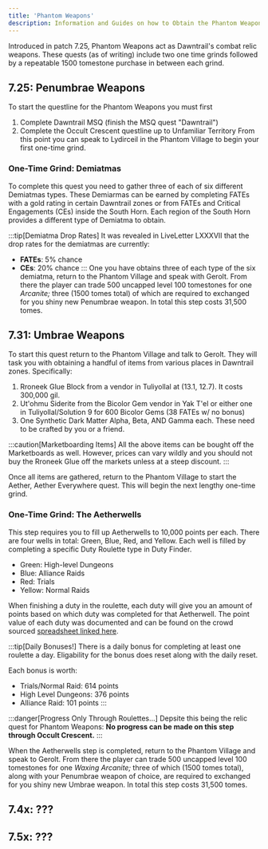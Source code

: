 ```yaml
---
title: 'Phantom Weapons'
description: Information and Guides on how to Obtain the Phantom Weapons from Occult Crescent.
---
```




<link
  rel="stylesheet"
  media="(prefers-color-scheme:dark)"
  href="https://cdn.jsdelivr.net/npm/@shoelace-style/shoelace@2.15.1/cdn/themes/dark.css"
  onload="document.documentElement.classList.add('sl-theme-dark');"
/>
<script type="module" src="https://cdn.jsdelivr.net/npm/@shoelace-style/shoelace@2.15.1/cdn/shoelace-autoloader.js"></script>

Introduced in patch 7.25, Phantom Weapons act as Dawntrail's combat relic weapons. These quests (as of writing) include two one time grinds followed by a repeatable
1500 tomestone purchase in between each grind.

## 7.25: Penumbrae Weapons
To start the questline for the Phantom Weapons you must first
1. Complete Dawntrail MSQ (finish the MSQ quest "Dawntrail")
2. Complete the Occult Crescent questline up to Unfamiliar Territory
From this point you can speak to Lydirceil in the Phantom Village to begin your first one-time grind.
### One-Time Grind: Demiatmas
To complete this quest you need to gather three of each of six different Demiatmas types. These Demiarmas can be earned by completing FATEs with a gold rating in certain Dawntrail zones
or from FATEs and Critical Engagements (CEs) inside the South Horn. Each region of the South Horn provides a different type of Demiatma to obtain.

:::tip[Demiatma Drop Rates]
It was revealed in LiveLetter LXXXVII that the drop rates for the demiatmas are currently:
- **FATEs**: 5% chance
- **CEs**: 20% chance
:::
One you have obtains three of each type of the six demiatma, return to the Phantom Village and speak with Gerolt. From there the player can trade 500 uncapped level 100 tomestones
for one *Arcanite;* three (1500 tomes total) of which are required to exchanged for you shiny new Penumbrae weapon. In total this step costs 31,500 tomes.

## 7.31: Umbrae Weapons
To start this quest return to the Phantom Village and talk to Gerolt. They will task you with obtaining a handful of items from various places in Dawntrail zones. Specifically:
1. Rroneek Glue Block from a vendor in Tuliyollal at (13.1, 12.7). It costs 300,000 gil.
2. Ut'ohmu Siderite from the Bicolor Gem vendor in Yak T'el or either one in Tuliyollal/Solution 9 for 600 Bicolor Gems (38 FATEs w/ no bonus)
3. One Synthetic Dark Matter Alpha, Beta, AND Gamma each. These need to be crafted by you or a friend.

:::caution[Marketboarding Items]
All the above items can be bought off the Marketboards as well. However, prices can vary wildly and you should not buy the Rroneek Glue off the markets unless at a steep discount.
:::

Once all items are gathered, return to the Phantom Village to start the Aether, Aether Everywhere quest. This will begin the next lengthy one-time grind.

### One-Time Grind: The Aetherwells
This step requires you to fill up Aetherwells to 10,000 points per each. There are four wells in total: Green, Blue, Red, and Yellow. Each well is filled by completing a specific Duty Roulette type in Duty Finder. 
- Green: High-level Dungeons
- Blue: Alliance Raids
- Red: Trials
- Yellow: Normal Raids

When finishing a duty in the roulette, each duty will give you an amount of points based on which duty was completed for that Aetherwell. The point value of each duty was documented and can be found
on the crowd sourced <a href="https://docs.google.com/spreadsheets/d/1hkToJbehui0hwPJRin08xuveLCnG7SmYaiCQIZcQDvg/edit?usp=sharing" target="_blank">spreadsheet linked here</a>. 

:::tip[Daily Bonuses!]
There is a daily bonus for completing at least one roulette a day. Eligability for the bonus does reset along with the daily reset.

Each bonus is worth:
- Trials/Normal Raid: 614 points
- High Level Dungeons: 376 points
- Alliance Raid: 101 points
:::

:::danger[Progress Only Through Roulettes...]
Depsite this being the relic quest for Phantom Weapons: **No progress can be made on this step through Occult Crescent.**
:::


When the Aetherwells step is completed, return to the Phantom Village and speak to Gerolt. From there the player can trade 500 uncapped level 100 tomestones
for one *Waxing Arcanite;* three of which (1500 tomes total), along with your Penumbrae weapon of choice, are required to exchanged for you shiny new Umbrae weapon. In total this step costs 31,500 tomes.

## 7.4x: ???
## 7.5x: ???
